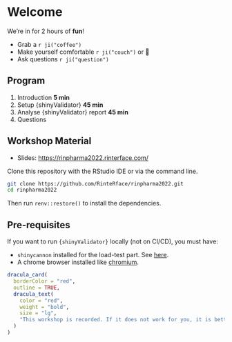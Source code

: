 # Welcome

We're in for 2 hours of **fun**!

- Grab a `r ji("coffee")`
- Make yourself comfortable `r ji("couch")` or 🧘
- Ask questions `r ji("question")`  

## Program

1. Introduction 				__5  min__
2. Setup {shinyValidator} __45 min__
3. Analyse {shinyValidator} report __45 min__
4. Questions

## Workshop Material

- Slides: [https://rinpharma2022.rinterface.com/](https://rinpharma2022.rinterface.com)

Clone this repository with the RStudio IDE or via the command line.

```bash
git clone https://github.com/RinteRface/rinpharma2022.git
cd rinpharma2022
```

Then run `renv::restore()` to install the dependencies.

## Pre-requisites

If you want to run `{shinyValidator}` locally (not on CI/CD), you must have:

- `shinycannon` installed for the load-test part. See [here](https://rstudio.github.io/shinyloadtest/articles/shinycannon.html).
- A chrome browser installed like [chromium](https://www.chromium.org/getting-involved/download-chromium/). 

```r
dracula_card(
  borderColor = "red",
  outline = TRUE,
  dracula_text(
    color = "red",
    weight = "bold",
    size = "lg",
    "This workshop is recorded. If it does not work for you, it is better to listen and stay on track. Fear not! You can retry later on your side with the recording. "
  )
)
```
